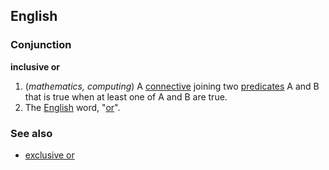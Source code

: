 ==English==
===Conjunction===
'''inclusive or'''

#(''mathematics, computing'') A [[connective]] joining two [[predicate]]s A and B that is true when at least one of A and B are true.
#The [[English]] word, "[[or]]".

===See also===
*[[exclusive or]]